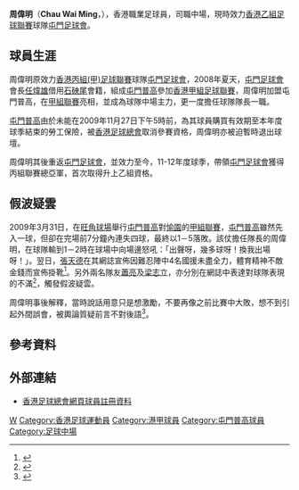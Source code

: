 {{noteta|G1=足球}}{{Football player infobox
| playername = 周偉明
| image = [[File:Chau_Wai_Ming.JPG|220px]]
| fullname = 周偉明
| englishfullname = Chau, Wai Ming
| nickname = 
| height = 
| dateofbirth = {{birth date and age|1983|10|18}}
| cityofbirth = 
| countryofbirth      = [[香港|香港]]
| currentclub         = [[屯門足球會|屯門足球會]]
| position            = 中場
| clubnumber          = 11
| years               = 200x－08<br>2008－09<br>2010－
| clubs               = [[屯門足球會|屯門足球會]]<br>[[屯門普高|屯門普高]]<br>[[屯門足球會|屯門足球會]]
| caps(goals)         = ?場 (?球) <br> ?場 (2球) <br> ?場 (0球)
| nationalyears       = 
| nationalteam        = 
| nationalcaps(goals) = 
}}
'''周偉明'''（'''Chau Wai Ming'''，{{bd|1983年|10月18日|||Z周}}），香港職業足球員，司職中場，現時效力[[香港乙組足球聯賽|香港乙組足球聯賽]]球隊[[屯門足球會|屯門足球會]]。

==球員生涯==
周偉明原效力[[香港丙組(甲)足球聯賽|香港丙組(甲)足球聯賽]]球隊[[屯門足球會|屯門足球會]]，2008年夏天，[[屯門足球會|屯門足球會]]會長[[任煒雄|任煒雄]]借用[[石硤尾體育會|石硤尾]]會籍，組成[[屯門普高|屯門普高]]參加[[香港甲組足球聯賽|香港甲組足球聯賽]]，周偉明加盟屯門普高，在[[香港甲組足球聯賽|甲組聯賽]]亮相，並成為球隊中場主力，更一度擔任球隊隊長一職。

[[屯門普高|屯門普高]]由於未能在2009年11月27日下午5時前，為其球員購買有效期至本年度球季結束的勞工保險，被[[香港足球總會|香港足球總會]]取消參賽資格，周偉明亦被迫暫時退出球壇。

周偉明其後重返[[屯門足球會|屯門足球會]]，並效力至今，11-12年度球季，帶領[[屯門足球會|屯門足球會]]獲得丙組聯賽總亞軍，首次取得升上乙組資格。

==假波疑雲==
2009年3月31日，在[[旺角球場|旺角球場]]舉行[[屯門普高|屯門普高]]對[[愉園體育會|愉園]]的[[香港甲組足球聯賽|甲組聯賽]]，[[屯門普高|屯門普高]]雖然先入一球，但卻在完場前7分鐘內連失四球，最終以1－5落敗。該仗擔任隊長的周偉明，在球隊輸到1－2時在球場中向場邊怒吼：「出聲呀，幾多球呀！換我出場呀！」。翌日，[[張天德_(足球運動員)|張天德]]在其網誌宣佈因難忍陣中4名國援未盡全力，體育精神不敵金錢而宣佈掛靴<ref>{{Cite web |url=http://appledaily.atnext.com/template/apple/art_main.cfm?iss_id=20090402&sec_id=4104&subsec_id=12731&art_id=12593170 |title=不滿最後七分鐘連失四球落敗 隊友未盡力 屯門普高球員怒掛靴 |accessdate=2010-02-28 |archive-date=2009-04-04 |archive-url=https://web.archive.org/web/20090404021905/http://www1.appledaily.atnext.com/template/apple/art_main.cfm?iss_id=20090402&sec_id=4104&subsec_id=12731&art_id=12593170 |dead-url=yes }}</ref>。另外兩名隊友[[蕭亮_(足球運動員)|蕭亮]]及[[梁志立|梁志立]]，亦分別在網誌中表達對球隊表現的不滿<ref>{{Cite web |url=http://news.sina.com.hk/cgi-bin/nw/show.cgi/2/1/1/1088330/1.html |title=屯門普高7分鐘輸4球鬧假波疑雲 |access-date=2010-02-28 |archive-url=https://web.archive.org/web/20090404100938/http://news.sina.com.hk/cgi-bin/nw/show.cgi/2/1/1/1088330/1.html |archive-date=2009-04-04 |dead-url=yes }}</ref>，觸發假波疑雲。

周偉明事後解釋，當時說話用意只是想激勵，不要再像之前比賽中大敗，想不到引起外間誤會，被輿論質疑前言不對後語<ref>{{Cite web |url=http://orientaldaily.on.cc/cnt/sport/20090410/index.html |title=足總續查嚴懲講大話 |access-date=2010-02-28 |archive-date=2020-02-25 |archive-url=https://web.archive.org/web/20200225072025/http://orientaldaily.on.cc/cnt/sport/20090410/index.html |dead-url=no }}</ref>。

==參考資料==
{{reflist}}

==外部連結==
* [http://www.hkfa.com/zh-hk/player_view.php?player_id=4635 香港足球總會網頁球員註冊資料] {{Wayback|url=http://www.hkfa.com/zh-hk/player_view.php?player_id=4635 |date=20130329025206 }}

{{DEFAULTSORT:Chau Wai Ming}}  
[[Category:周姓|W]]
[[Category:香港足球運動員|Category:香港足球運動員]]
[[Category:港甲球員|Category:港甲球員]]
[[Category:屯門普高球員|Category:屯門普高球員]]
[[Category:足球中場|Category:足球中場]]